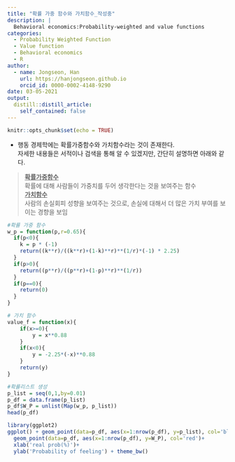 ```yaml
---
title: "확률 가중 함수와 가치함수_작성중"
description: |
  Behavioral economics:Probability-weighted and value functions
categories:
  - Probability Weighted Function
  - Value function
  - Behavioral economics
  - R
author:
  - name: Jongseon, Han
    url: https://hanjongseon.github.io
    orcid_id: 0000-0002-4148-9290
date: 03-05-2021
output:
  distill::distill_article:
    self_contained: false
---
```



```r
knitr::opts_chunk$set(echo = TRUE)
```

- 행동 경제학에는 확률가중함수와 가치함수라는 것이 존재한다.<br/>
자세한 내용들은 서적이나 검색을 통해 알 수 있겠지만, 간단히 설명하면 아래와 같다.

><u>**확률가중함수**</u><br/>확률에 대해 사람들이 가중치를 두어 생각한다는 것을 보여주는 함수<br/>
><u>**가치함수**</u><br/>사람의 손실회피 성향을 보여주는 것으로, 손실에 대해서 더 많은 가치 부여를 보이는 경향을 보임



```r

#확률 가중 함수
w_p = function(p,r=0.65){
  if(p<0){
    k = p * (-1)
    return((k**r)/((k**r)+(1-k)**r)**(1/r)*(-1) * 2.25)
  }
  if(p>0){
    return((p**r)/((p**r)+(1-p)**r)**(1/r))
  }
  if(p==0){
    return(0)
  }
}

# 가치 함수
value_f = function(x){
    if(x>=0){
        y = x**0.88
    }
    if(x<0){
        y = -2.25*(-x)**0.88
    }
    return(y)
}

#확률리스트 생성
p_list = seq(0,1,by=0.01)
p_df = data.frame(p_list)
p_df$W_P = unlist(Map(w_p, p_list))
head(p_df)

library(ggplot2)
ggplot() + geom_point(data=p_df, aes(x=1:nrow(p_df), y=p_list), col='blue')+
  geom_point(data=p_df, aes(x=1:nrow(p_df), y=W_P), col='red')+
  xlab('real prob(%)')+
  ylab('Probability of feeling') + theme_bw()

```


